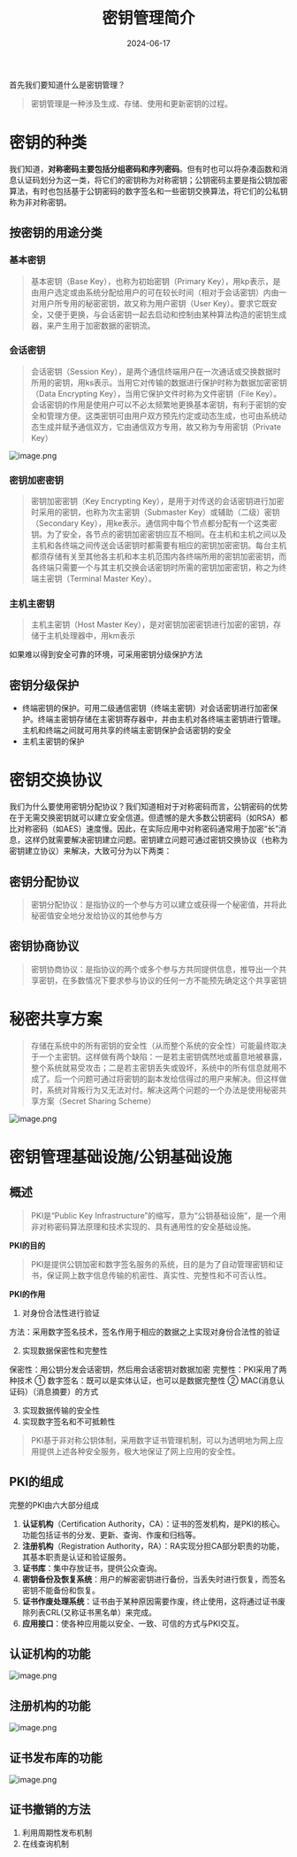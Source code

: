 ﻿---
title: '密钥管理简介'
date: '2024-06-17'
description: '密钥管理是涉及密钥生成、存储、使用和更新的过程，主要包括对称密钥（如分组密码）和非对称密钥（如公钥密码）。密钥按用途分为基本密钥、会话密钥、密钥加密密钥和主机主密钥，采用分级保护确保安全。'
tags: ['安全', '密钥管理']

---
首先我们要知道什么是密钥管理？

> 密钥管理是一种涉及生成、存储、使用和更新密钥的过程。

# 密钥的种类
我们知道，**对称密码主要包括分组密码和序列密码**。但有时也可以将杂凑函数和消息认证码划分为这一类，将它们的密钥称为对称密钥；公钥密码主要是指公钥加密算法，有时也包括基于公钥密码的数字签名和一些密钥交换算法，将它们的公私钥称为非对称密钥。
## 按密钥的用途分类
### 基本密钥
> 基本密钥（Base Key），也称为初始密钥（Primary Key），用kp表示，是由用户选定或由系统分配给用户的可在较长时间（相对于会话密钥）内由一对用户所专用的秘密密钥，故又称为用户密钥（User Key）。要求它既安全，又便于更换，与会话密钥一起去启动和控制由某种算法构造的密钥生成器，来产生用于加密数据的密钥流。

### 会话密钥
> 会话密钥（Session Key），是两个通信终端用户在一次通话或交换数据时所用的密钥，用ks表示。当用它对传输的数据进行保护时称为数据加密密钥（Data Encrypting Key），当用它保护文件时称为文件密钥（File Key）。会话密钥的作用是使用户可以不必太频繁地更换基本密钥，有利于密钥的安全和管理方便。这类密钥可由用户双方预先约定或动态生成，也可由系统动态生成并赋予通信双方，它由通信双方专用，故又称为专用密钥（Private Key）

![image.png](/images/image_png_614459d777b5.png)
### 密钥加密密钥
> 密钥加密密钥（Key Encrypting Key），是用于对传送的会话密钥进行加密时采用的密钥，也称为次主密钥（Submaster Key）或辅助（二级）密钥（Secondary Key），用ke表示。通信网中每个节点都分配有一个这类密钥。为了安全，各节点的密钥加密密钥应互不相同。在主机和主机之间以及主机和各终端之间传送会话密钥时都需要有相应的密钥加密密钥。每台主机都须存储有关至其他各主机和本主机范围内各终端所用的密钥加密密钥，而各终端只需要一个与其主机交换会话密钥时所需的密钥加密密钥，称之为终端主密钥（Terminal Master Key）。

### 主机主密钥
> 主机主密钥（Host Master Key），是对密钥加密密钥进行加密的密钥，存储于主机处理器中，用km表示

如果难以得到安全可靠的环境，可采用密钥分级保护方法
## 密钥分级保护

- 终端密钥的保护。可用二级通信密钥（终端主密钥）对会话密钥进行加密保护。终端主密钥存储在主密钥寄存器中，并由主机对各终端主密钥进行管理。主机和终端之间就可用共享的终端主密钥保护会话密钥的安全
- 主机主密钥的保护
# 密钥交换协议
我们为什么要使用密钥分配协议？我们知道相对于对称密码而言，公钥密码的优势在于无需交换密钥就可以建立安全信道。但遗憾的是大多数公钥密码（如RSA）都比对称密码（如AES）速度慢。因此，在实际应用中对称密码通常用于加密“长”消息，这样仍就需要解决密钥建立问题。密钥建立问题可通过密钥交换协议（也称为密钥建立协议）来解决，大致可分为以下两类：
## 密钥分配协议
> 密钥分配协议：是指协议的一个参与方可以建立或获得一个秘密值，并将此秘密值安全地分发给协议的其他参与方

## 密钥协商协议
> 密钥协商协议：是指协议的两个或多个参与方共同提供信息，推导出一个共享密钥，在多数情况下要求参与协议的任何一方不能预先确定这个共享密钥

# 秘密共享方案
> 存储在系统中的所有密钥的安全性（从而整个系统的安全性）可能最终取决于一个主密钥。这样做有两个缺陷：一是若主密钥偶然地或蓄意地被暴露，整个系统就易受攻击；二是若主密钥丢失或毁坏，系统中的所有信息就用不成了。后一个问题可通过将密钥的副本发给信得过的用户来解决。但这样做时，系统对背叛行为又无法对付。解决这两个问题的一个办法是使用秘密共享方案（Secret Sharing Scheme）

![image.png](/images/image_png_99c0fe123bc1.png)
# 密钥管理基础设施/公钥基础设施
## 概述
> PKI是“Public Key Infrastructure”的缩写，意为“公钥基础设施”，是一个用非对称密码算法原理和技术实现的、具有通用性的安全基础设施。

**PKI的目的**
> PKI是提供公钥加密和数字签名服务的系统，目的是为了自动管理密钥和证书，保证网上数字信息传输的机密性、真实性、完整性和不可否认性。 

**PKI的作用**

1. 对身份合法性进行验证

方法：采用数字签名技术，签名作用于相应的数据之上实现对身份合法性的验证

2. 实现数据保密性和完整性

保密性：用公钥分发会话密钥，然后用会话密钥对数据加密
完整性：PKI采用了两种技术
① 数字签名：既可以是实体认证，也可以是数据完整性
② MAC(消息认证码）（消息摘要）的方式

3. 实现数据传输的安全性
4. 实现数字签名和不可抵赖性
> PKI基于非对称公钥体制，采用数字证书管理机制，可以为透明地为网上应用提供上述各种安全服务，极大地保证了网上应用的安全性。

## PKI的组成
完整的PKI由六大部分组成

1. **认证机构**（Certification Authority，CA）：证书的签发机构，是PKI的核心。功能包括证书的分发、更新、查询、作废和归档等。
2. **注册机构**（Registration Authority，RA）：RA实现分担CA部分职责的功能，其基本职责是认证和验证服务。
3. **证书库**：集中存放证书，提供公众查询。
4. **密钥备份及恢复系统**：用户的解密密钥进行备份，当丢失时进行恢复，而签名密钥不能备份和恢复。
5. **证书作废处理系统**：证书由于某种原因需要作废，终止使用，这将通过证书废除列表CRL(又称证书黑名单）来完成。
6. **应用接口**：使各种应用能以安全、一致、可信的方式与PKI交互。 
## 认证机构的功能
![image.png](/images/image_png_16eb8810bbc0.png)
## 注册机构的功能
![image.png](/images/image_png_e1e386cabed5.png)
## 证书发布库的功能
![image.png](/images/image_png_ff7deb1fca2b.png)
## 证书撤销的方法

1. 利用周期性发布机制
2. 在线查询机制

